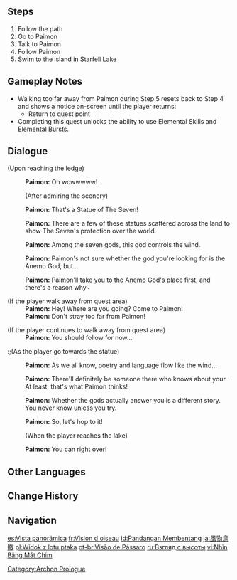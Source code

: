 {{Quest Infobox
|image         = Archon Quest C0A1 Bird's Eye View.png
|id            = 00352
|type          = Archon
|chapter       = Prologue
|actNum        = I
|act           = The Outlander Who Caught the Wind
|part          = 1
|summary       = The Traveler and Paimon visit the Statue of the Seven at Starfell Lake. The Traveler resonates with the Anemo element after touching the statue.
|startLocation = [[Stormbearer Coast]], [[Mondstadt]]
|region        = Mondstadt
|area          = Starfell Valley
|subarea       = Stormbearer Point
|prev          = Wanderer's Trail
|next          = Unexpected Power
|exp           = 225
|mora          = 975
|other         = {{Card|Character EXP|500}}
|characters    = Paimon;Traveler
|voiced        = yes
}}
{{TeyvatQuest|0|1|part=1}}

==Steps==
#Follow the path
#Go to Paimon
#Talk to Paimon
#Follow Paimon
#Swim to the island in Starfell Lake

==Gameplay Notes==
* Walking too far away from Paimon during Step 5 resets back to Step 4 and shows a notice on-screen until the player returns:
** Return to quest point {{DIcon|Quest}} {{Key|Left Ctrl|F}}
* Completing this quest unlocks the ability to use Elemental Skills and Elemental Bursts.

==Dialogue==
{{Quest Description|You begin your journey in [[Starfell Valley]], exploring the land and seeing its sights together with Paimon.}}
{{dialogue start}}
;(Upon reaching the ledge)
:{{A|vo mdaq005 1 paimon 01.ogg}} '''Paimon:''' Oh wowwwww!
:;(After admiring the scenery)
:{{A|vo mdaq006 3 paimon 01.ogg}} '''Paimon:''' That's a Statue of The Seven!
:{{A|vo mdaq006 3 paimon 02.ogg}} '''Paimon:''' There are a few of these statues scattered across the land to show The Seven's protection over the world.
:{{A|vo mdaq006 3 paimon 03.ogg}} '''Paimon:''' Among the seven gods, this god controls the wind.
:{{A|vo mdaq006 3 paimon 04.ogg}} '''Paimon:''' Paimon's not sure whether the god you're looking for is the Anemo God, but...
:{{A|vo mdaq006 3 paimon 05.ogg}} '''Paimon:''' Paimon'll take you to the Anemo God's place first, and there's a reason why~

;(If the player walk away from quest area)
:'''Paimon:''' Hey! Where are you going? Come to Paimon!
:'''Paimon:''' Don't stray too far from Paimon!

;(If the player continues to walk away from quest area)
:'''Paimon:''' You should follow {{Color|buzzword|Paimon}} for now...

:;(As the player go towards the statue)
:{{A|vo mdaq006 4 paimon 01.ogg}} '''Paimon:''' As we all know, poetry and language flow like the wind...
:{{A|vo mdaq006 4 paimon 02a.ogg}} {{A|vo mdaq006 4 paimon 02b.ogg}} '''Paimon:''' There'll definitely be someone there who knows about your {{MC|sister|brother|mc=1}}. At least, that's what Paimon thinks!
:{{A|vo mdaq006 4 paimon 03.ogg}} '''Paimon:''' Whether the gods actually answer you is a different story. You never know unless you try.
:{{A|vo mdaq006 4 paimon 04.ogg}} '''Paimon:''' So, let's hop to it!
:;(When the player reaches the lake)
:{{A|vo mdaq007 5 paimon 01.ogg}} '''Paimon:''' You can {{Color|buzzword|swim}} right over!
{{dialogue end}}

==Other Languages==
{{Other Languages
|en      = Bird's Eye View
|zhs     = 鸟瞰风物
|zhs_rm  = Niǎokàn Fēngwù
|zht     = 鳥瞰風物
|zht_rm  = Niǎokàn Fēngwù
|zh_tl   = Bird's-Eye View Scenery
|ja      = 風物鳥瞰
|ja_rm   = Fuubutsu Choukan{{Assumed}}
|ja_tl   = Scenery Bird's-Eye View
|ko      = 내려다본 {{tt|경치|景致}}
|ko_rm   = Naeryodabon Gyeongchi
|ko_tl   = Overlooking View
|es      = Vista panorámica
|es_tl   = Panoramic View
|fr      = Vision d'oiseau
|fr_tl   = Bird's Vision
|ru      = Взгляд с высоты
|ru_tl   = View from Above
|th      = มุมมองจากเบื้องบน
|th_rm   = Mum-mong chak Bueang-bon
|th_tl   = View from Above
|vi      = Nhìn Bằng Mắt Chim
|vi_tl   = Seeing With a Bird's Eyes
|de      = Aus der Vogelperspektive
|de_tl   = From a Bird's-Eye View
|id      = Pandangan Membentang
|id_tl   = Vast View
|pt      = Visão de Pássaro
|pt_tl   = Bird's View
|tr      = Kuş Bakışı
|tr_tl   = 
|it      = Vista dall'alto
|it_tl   = View From Above
}}

==Change History==
{{Change History|1.0}}

==Navigation==
{{Archon Quest Navbox|chapter=Prologue}}
[[Category:Archon Prologue]]

[[es:Vista panorámica]]
[[fr:Vision d'oiseau]]
[[id:Pandangan Membentang]]
[[ja:風物鳥瞰]]
[[pl:Widok z lotu ptaka]]
[[pt-br:Visão de Pássaro]]
[[ru:Взгляд с высоты]]
[[vi:Nhìn Bằng Mắt Chim]]
